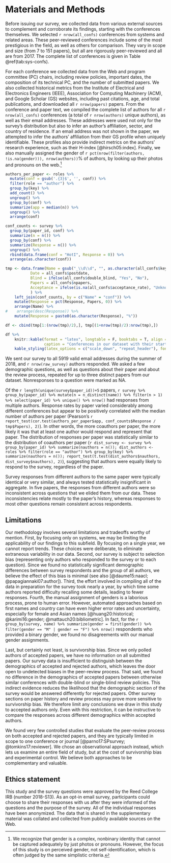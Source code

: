 # Materials and Methods {#sec:data}

Before issuing our survey, we collected data from various external sources to complement and corroborate its findings, starting with the conferences themselves. We selected `r nrow(all_confs)` conferences from systems and related areas. These peer-reviewed conferences include some of the most prestigious in the field, as well as others for comparison. They vary in scope and size (from 7 to 151 papers), but all are rigorously peer-reviewed and all are from 2017. The complete list of conferences is given in Table \@ref(tab:sys-confs).

For each conference we collected data from the Web and program committee (PC) chairs, including review policies, important dates, the composition of its technical PC, and the number of submitted papers. We also collected historical metrics from the Institute of Electrical and Electronics Engineers (IEEE), Association for Computing Machinery (ACM), and Google Scholar (GS) websites, including past citations, age, and total publications, and downloaded all `r nrow(papers)` papers. From the conference and paper text, we compiled the complete list of authors for all `r nrow(all_confs)` conferences (a total of `r nrow(authors)` unique authors), as well as their email addresses. These addresses were used not only for the survey's distribution but also to infer an author's affiliation, sector, and country of residence. If an email address was not shown in the paper, we attempted to infer the authors' affiliation from their GS profile when uniquely identifiable. These profiles also provide indirect metrics on the authors' research experience, such as their H-index [@hirsch05:index]. Finally, we also manually assigned the gender of `r pct(nrow(filter(authors, !is.na(gender))), nrow(authors))`% of authors, by looking up their photos and pronouns on the web.^[We recognize that gender is a complex, nonbinary identity that cannot be captured adequately by just photos or pronouns. However, the focus of this study is on perceived gender, not self-identification, which is often judged by the same simplistic criteria.]


```r
authors_per_paper <- roles %>%
  mutate(conf = gsub('.{3}$', '', conf)) %>%
  filter(role == "author") %>%
  group_by(key) %>%
  add_count() %>%
  ungroup() %>%
  group_by(conf) %>%
  summarize(app = median(n)) %>%
  ungroup() %>%
  arrange(conf)

conf_counts <- survey %>%
  group_by(paper_id, conf) %>%
  summarize(n = n()) %>%
  group_by(conf) %>%
  summarize(Response = n()) %>%
  ungroup() %>%
  rbind(data.frame(conf = "HotI", Response = 0)) %>%
  arrange(as.character(conf))

tmp <- data.frame(Name = gsub("_\\d\\d", "", as.character(all_confs$key)),
           Date = all_confs$postdate,
           Blind = ifelse(all_confs$double_blind, "Yes", "No"),
           Papers = all_confs$npapers,
           Acceptance = ifelse(is.na(all_confs$acceptance_rate), "Unknown", paste0(round(all_confs$acceptance_rate * 100, 0), "%"))
           ) %>%
    left_join(conf_counts, by = c("Name" = "conf")) %>%
    mutate(Response = pct(Response, Papers, 0)) %>%
    arrange(Name) %>%
#    arrange(desc(Response)) %>%
    mutate(Response = paste0(as.character(Response), "%"))

df <- cbind(tmp[1:(nrow(tmp)/2),], tmp[(1+nrow(tmp)/2):nrow(tmp),])

df %>%
    knitr::kable(format = "latex", longtable = F, booktabs = T, align = "lccrrrlccrrr",
                 caption = "Conferences in our dataset with their start date, double-blind policy, number of accepted papers, acceptance rate, and survey response rate by papers", escape = T) %>%
    kable_styling(latex_options = c("scale_down", "repeat_header"), font_size = 6, position = "center")
```

We sent our survey to all 5919 valid email addresses during the summer of 2018, and `r nrow(raw_survey)` authors responded. We asked a few demographic questions, as well as questions about their paper and about the review process, repeated for up to three distinct papers from our dataset. Nonresponses to a question were marked as NA.

Of the `r length(unique(survey$paper_id))+5` papers,
`r survey %>% group_by(paper_id) %>% mutate(n = n_distinct(name)) %>% filter(n > 1) %>% select(paper_id) %>% unique() %>% nrow()`
had responses from multiple authors. Response rates by paper varied considerably among different conferences but appear to be positively correlated with the median number of authors per paper
(Pearson's `r report_test(cor.test(authors_per_paper$app, conf_counts$Response / tmp$Papers), 2)`).
In other words, the more coauthors per paper, the more likely it was that at least one author would respond and represent that paper.
The distribution of responses per paper was statistically similar to the distribution of coauthors per paper
(`r dist_survey <- survey %>% group_by(paper_id) %>% summarize(nauthors = n()); dist_authors <- roles %>% filter(role == "author") %>% group_by(key) %>% summarize(nauthors = n()); report_test(t.test(dist_authors$nauthors, dist_survey$nauthors), 2)`), 
suggesting that authors were equally likely to respond to the survey, regardless of the paper.

Survey responses from different authors to the same paper were typically identical or very similar, and always tested statistically insignificant in aggregate. In five papers, the responses from different authors were so inconsistent across questions that we elided them from our data. These inconsistencies relate mostly to the paper's history, whereas responses to most other questions remain consistent across respondents.

<!---
```r
# survey %>% group_by(paper_id) %>% summarize(tmax = range(as.numeric(months_research), na.rm = T)[2], tmin = range(as.numeric(months_research), na.rm = T)[1], diff = tmax-tmin)
```
-->


## Limitations {-}

Our methodology involves several limitations and tradeoffs worthy of mention. First, by focusing only on systems, we may be limiting the applicability of our findings to this subfield. By focusing on a single year, we cannot report trends. These choices were deliberate, to eliminate extraneous variability in our data. Second, our survey is subject to selection bias (representing only authors who responded to the survey or to each question). Since we found no statistically significant demographic differences between survey respondents and the group of all authors, we believe the effect of this bias is minimal (see also [@daume15:naacl; @papagiannaki07:author]). Third, the effort involved in compiling all of the data in preparation for the survey took nearly a year, by which time some authors reported difficulty recalling some details, leading to fewer responses. Fourth, the manual assignment of genders is a laborious process, prone to human error. However, automated approaches based on first names and country can have even higher error rates and uncertainty, especially for female and Asian names [@huang20:historical; @karimi16:gender; @mattauch20:bibliometric]. In fact, for the
`r group_by(survey, name) %>% summarize(gender = first(gender)) %>% filter(gender == "M" | gender == "F") %>% nrow()`
respondents who provided a binary gender, we found no disagreements with our manual gender assignments.

Last, but certainly not least, is survivorship bias. Since we only polled authors of accepted papers, we have no information on all submitted papers.  Our survey data is insufficient to distinguish between the demographics of accepted and rejected authors, which leaves the door open to undetected biases in the peer-review process. That said, we found no difference in the demographics of accepted papers between otherwise similar conferences with double-blind or single-blind review policies. This indirect evidence reduces the likelihood that the demographic section of the survey would be answered differently for rejected papers. Other survey sections on paper history and review process may prove more sensitive to survivorship bias. We therefore limit any conclusions we draw in this study to accepted authors only. Even with this restriction, it can be instructive to compare the responses across different demographics within accepted authors.

We found very few controlled studies that evaluate the peer-review process on both accepted and rejected papers, and they are typically limited in scope to one conference or journal [@parno17:SPsurvey; @tomkins17:reviewer]. We chose an observational approach instead, which lets us examine an entire field of study, but at the cost of survivorship bias and experimental control. We believe both approaches to be complementary and valuable.

## Ethics statement {-}

This study and the survey questions were approved by the Reed College IRB (number 2018-S13). As an opt-in email survey, participants could choose to share their responses with us after they were informed of the questions and the purpose of the survey. All of the individual responses have been anonymized. The data that is shared in the supplementary material was collated and collected from publicly available sources on the Web.
